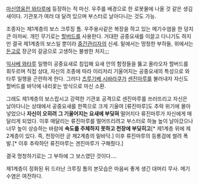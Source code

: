 [[마신영웅전 와타루]]에 등장하는 적 마신. 우주를 배경으로 한 로봇물에 나올 것 같은 생김새이다. 기관포가 여러 대 달려 있으며 부스터로 날아다니는 것도 가능.

조종자는 제1계층의 보스 크루징 톰. 우주용사같은 복장을 하고 있는 메기수염을 한 덩치 큰 아저씨. 개인 무기로는 [[할버드]]를 사용한다. 거대한 공중요새를 이끌고 다니기도 하지만 결국 제1계층의 보스일 뿐이라 [[중간관리자]]의 신세. 밑에서는 멍청한 부하들, 위에서는 [[돈고로]] 장군의 갈굼으로 고생하는 불쌍한 처지;;;

[[익사베 와타루]] 일행이 공중요새로 침입해 요새 안의 함정들을 뚫고 올라오자 할버드를 휘두르며 직접 상대, 자신의 조종에 따라 이리저리 기울어지는 공중요새의 특성으로 와타루 일행을 곤란하게 한다. 그러다 [[츠루기베 시바라쿠]]가 [[센진마루]]를 불러내자 자신도 할버드를 바닥에 내리꽂는 방식으로 마신 소환.

그래도 제1계층의 보스랍시고 강력한 기관포 공격으로 센진마루를 쓰러뜨리고 자신은 날아다니는 상태에서 공중요새를 한쪽으로 크게 기울여 [류진마루]도 추락 위기에 몰아넣었으나 '''자신이 오히려 그 기울어지는 요새에 부딪혀''' 떨어지다 류진마루가 자신에게 매달리게 되었다. 이후 매달리는 류진마루를 떨어뜨리려고 부스터로 하늘 높이 날아갔으나 너무 높이 상승하는 바람에 '''속도를 주체하지 못하고 천장에 부딪히고'''[* 제1계층 위에 제2계층이 있다. 즉, 천장이란 곧 제2계층의 밑바닥.] 이후 류진마루의 등룡검에 썰려 폭발.[* 이후 추락하던 류진마루는 겐진마루가 구해줬다.]

결국 멍청하기로는 그 부하에 그 보스였던 것이다....

제1계층이 정화된 뒤 드러난 크루징 톰의 본모습은 마음씨 좋게 생긴 대머리 무사. 메기수염은 여전하다.
